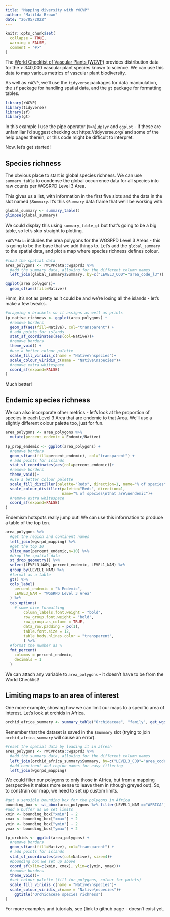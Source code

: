 ```yaml
---
title: "Mapping diversity with rWCVP"
author: "Matilda Brown"
date: "26/05/2022"
---
```


```r
knitr::opts_chunk$set(
  collapse = TRUE,
  warning = FALSE,
  comment = "#>"
)
```

The [World Checklist of Vascular Plants (WCVP)](https://wcvp.science.kew.org) provides distribution data for the > 340,000 vascular plant species known to science. We can use this data to map various metrics of vascular plant biodiversity.

As well as `rWCVP`, we'll use the `tidyverse` packages for data manipulation, the `sf` package for handling spatial data, and the `gt` package for formatting tables.

```r
library(rWCVP)
library(tidyverse)
library(sf)
library(gt)
```

In this example I use the pipe operator (`%>%`),`dplyr` and `ggplot` - if these are unfamiliar I'd suggest checking out https://tidyverse.org/ and some of the help pages therein, or this code might be difficult to interpret. 

Now, let's get started! 

## Species richness

The obvious place to start is global species richness. We can use `summary_table` to condense the global occurrence data for all species into raw counts per WGSRPD Level 3 Area. 

This gives us a list, with information in the first five slots and the data in the slot named `$Summary`. It's this `$Summary` data frame that we'll be working with. 

```r
global_summary <- summary_table()
glimpse(global_summary)
```

We could display this using `summary_table_gt` but that's going to be a big table, so let's skip straight to plotting. 

`rWCVPdata` includes the area polygons for the WGSRPD Level 3 Areas - this is going to be the base that we add things to. Let's add the `global_summary` to the spatial data, and plot a map where species richness defines colour. 

```r
#load the spatial data
area_polygons <- rWCVPdata::wgsprd3 %>% 
  #add the summary data, allowing for the different column names
  left_join(global_summary$Summary, by=c("LEVEL3_COD"="area_code_l3"))

ggplot(area_polygons)+
  geom_sf(aes(fill=Native))
```

Hmm, it's not as pretty as it could be and we're losing all the islands - let's make a few tweaks.

```r
#wrapping n brackets so it assigns as well as prints
(p_native_richness <- ggplot(area_polygons) +
  #remove borders
  geom_sf(aes(fill=Native), col="transparent") +
  # add points for islands
  stat_sf_coordinates(aes(col=Native))+
  #remove borders
  theme_void() +
  #use a better colour palette
  scale_fill_viridis_c(name = "Native\nspecies")+ 
  scale_colour_viridis_c(name = "Native\nspecies")+ 
  #remove extra whitespace
  coord_sf(expand=FALSE)
)
```

Much better! 

## Endemic species richness

We can also incorporate other metrics - let's look at the proportion of species in each Level 3 Area that are endemic to that Area. We'll use a slightly different colour palette too, just for fun. 

```r
area_polygons <- area_polygons %>% 
  mutate(percent_endemic = Endemic/Native)

(p_prop_endemic <- ggplot(area_polygons) +
  #remove borders
  geom_sf(aes(fill=percent_endemic), col="transparent") +
  # add points for islands
  stat_sf_coordinates(aes(col=percent_endemic))+
  #remove borders
  theme_void()+
  #use a better colour palette
  scale_fill_distiller(palette="Reds", direction=1, name="% of species\nthat are\nendemic")+ 
  scale_colour_distiller(palette="Reds", direction=1, 
                         name="% of species\nthat are\nendemic")+ 
  #remove extra whitespace
  coord_sf(expand=FALSE)
)
```

Endemism hotspots really jump out! We can use this information to produce a table of the top ten.

```r
area_polygons %>% 
  #get the region and continent names
  left_join(wgsrpd_mapping) %>% 
  #get the top 10
  slice_max(percent_endemic,n=10) %>% 
  #drop the spatial data
  st_drop_geometry() %>% 
  select(LEVEL3_NAM, percent_endemic, LEVEL1_NAM) %>% 
  group_by(LEVEL1_NAM) %>% 
  #format as a table
  gt() %>% 
  cols_label(
    percent_endemic = "% Endemic",
    LEVEL3_NAM = "WGSRPD Level 3 Area"
  ) %>% 
  tab_options(
    # some nice formatting
        column_labels.font.weight = "bold",
        row_group.font.weight = "bold",
        row_group.as_column = TRUE,
        data_row.padding = px(1),
        table.font.size = 12,
        table_body.hlines.color = "transparent",
        ) %>%
  #format the number as %
  fmt_percent(
    columns = percent_endemic,
    decimals = 1
  )
```

We can attach any variable to `area_polygons` - it doesn't have to be from the World Checklist! 

## Limiting maps to an area of interest

One more example, showing how we can limit our maps to a specific area of interest. Let's look at orchids in Africa. 

```r
orchid_africa_summary <- summary_table("Orchidaceae", "family", get_wgsrpd3_codes("Africa"))
```

Remember that the dataset is saved in the `$Summary` slot (trying to join `orchid_africa_summary` will cause an error). 

```r
#reset the spatial data by loading it in afresh
area_polygons <- rWCVPdata::wgsprd3 %>% 
  #add the summary data, allowing for the different column names
  left_join(orchid_africa_summary$Summary, by=c("LEVEL3_COD"="area_code_l3")) %>% 
  #add continent and region names for easy filtering
  left_join(wgsrpd_mapping) 
```

We could filter our polygons to only those in Africa, but from a mapping perspective it makes more sense to leave them in (though greyed out). So, to constrain our map, we need to set up custom limits. 

```r
#get a sensible bounding box for the polygons in Africa
bounding_box <- st_bbox(area_polygons %>% filter(LEVEL1_NAM =="AFRICA"))
#add a buffer as we set limits
xmin <- bounding_box["xmin"] - 2
xmax <- bounding_box["xmax"] + 2
ymin <- bounding_box["ymin"] - 2
ymax <- bounding_box["ymax"] + 2

(p_orchids <- ggplot(area_polygons) +
  #remove borders
  geom_sf(aes(fill=Native), col="transparent") +
  # add points for islands
  stat_sf_coordinates(aes(col=Native), size=4)+
  #bounding box we set up above
  coord_sf(xlim=c(xmin, xmax), ylim=c(ymin, ymax))+
  #remove borders
  theme_void()+
  #set colour palette (fill for polygons, colour for points)
  scale_fill_viridis_c(name = "Native\nspecies")+ 
  scale_colour_viridis_c(name = "Native\nspecies")+
    ggtitle("Orchidaceae species richness")
)
```
 
For more examples and tutorials, see  {link to github page - doesn't exist yet. 
